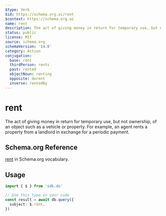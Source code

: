 ```yaml
---
$type: Verb
$id: https://schema.org.ai/rent
$context: https://schema.org.ai
name: rent
description: The act of giving money in return for temporary use, but not ownership, of an object such as a vehicle or property. For example, an agent rents a property from a landlord in exchange for a periodic payment.
status: public
license: MIT
source: schema.org
schemaVersion: '14.0'
category: Action
conjugation:
  base: rent
  thirdPerson: rents
  past: rented
  objectNoun: renting
  opposite: derent
  inverse: rentedBy
---
```


# rent

The act of giving money in return for temporary use, but not ownership, of an object such as a vehicle or property. For example, an agent rents a property from a landlord in exchange for a periodic payment.

## Schema.org Reference

[rent](https://schema.org/RentAction) in Schema.org vocabulary.

## Usage

```typescript
import { $ } from 'sdk.do'

// Use this type in your code
const result = await db.query({
  subject: $.rent,
})
```
